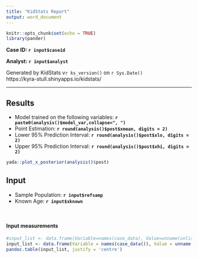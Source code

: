 ---
title: "KidStats Report"
output: word_document
---

```{r setup, include=FALSE, echo=FALSE, message=FALSE}
knitr::opts_chunk$set(echo = TRUE)
library(pander)
```

**Case ID: `r input$caseid`**

**Analyst: `r input$analyst`**

Generated by KidStats v`r ks_version()` on `r Sys.Date()`
<br>
https://kyra-stull.shinyapps.io/kidstats/


----

## Results
- Model trained on the following variables: **`r paste0(analysis()$model_var,collapse=", ")`**
- Point Estimation: **`r round(analysis()$post$xmean, digits = 2)`**
- Lower 95% Prediction Interval: **`r round(analysis()$post$xlo, digits = 2)`**
- Upper 95% Prediction Interval: **`r round(analysis()$post$xhi, digits = 2)`**

```{r echo=FALSE, message=FALSE, warning=FALSE}
yada::plot_x_posterior(analysis()$post)
```

## Input

- Sample Population: **`r input$refsamp`**
- Known Age: **`r input$xknown`**
<!-- - Sample Sex: **`r input$sexsamp`** -->
<!-- - Age Prior: **`r input$ageprior`** -->

<br>

#### Input measurements

```{r echo=FALSE, message=FALSE, warning=FALSE, results='asis'}
#input_list <- data.frame(Variable=names(case_data), Value=unname(unlist(case_data[1,])))
input_list <- data.frame(Variable = names(case_data()), Value = unname(unlist(case_data()[1,])))
pandoc.table(input_list, justify = 'centre')
```